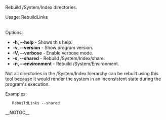 Rebuild /System/Index directories.

Usage: RebuildLinks <option>

Options:
* '''-h, --help''' - Shows this help.
* '''-v, --version''' - Show program version.
* '''-V, --verbose''' - Enable verbose mode.
* '''-s, --shared''' - Rebuild /System/Index/share.
* '''-n, --environment''' - Rebuild /System/Environment.

Not all directories in the /System/Index hierarchy can be rebuilt using this tool because it would render the system in an inconsistent state during the program's execution.

Examples:

    RebuildLinks --shared 


{{Reference}}

__NOTOC__

